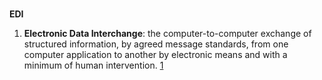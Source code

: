 ==={{acronym}}===
'''EDI'''

# {{computing}} '''Electronic Data Interchange''': the computer-to-computer exchange of structured information, by agreed message standards, from one computer application to another by electronic means and with a minimum of human intervention. [http://en.wikipedia.org/wiki/EDI]